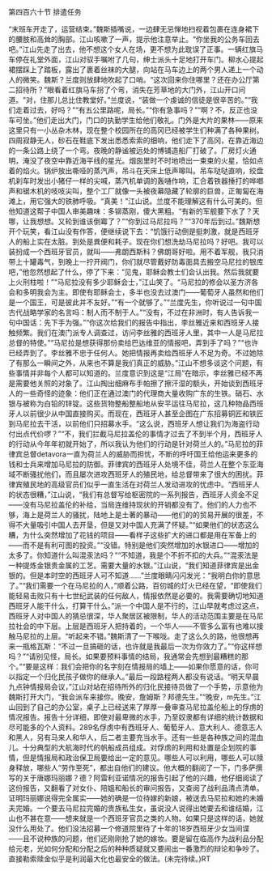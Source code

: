 

第四百六十节 排遣任务

“末班车开走了，运营结束。”魏斯插嘴说，一边肆无忌惮地扫视着包裹在连身裙下的腰肢和高耸的胸部。江山咳嗽了一声，提示他注意举止。“你坐我的公务车回去吧。”江山先走了出去，他不想这个女人在场，更不想为此耽误了正事。一辆红旗马车停在礼堂外面，江山对驭手嘱咐了几句，绅士派头十足地打开车门。柳水心提起裙摆踩上了踏板，露出了裹着丝袜的大腿，向站在马车边上的两个男人递上一个动人的微笑。魏斯？兰度则放肆地吹起了口哨。“这次回来你住哪里？还在办公厅第二招待所？”眼看着红旗马车拐了个弯，消失在芳草地的大门外，江山开口问道。“对，住那儿总比住教堂好。”兰度说，“装做一个虔诚的信徒是很辛苦的。”“我们走着过去，好吗？”“有五公里路呢，局长。”“你有急事吗？”“啊？不，反正也没车可坐。”他们走出大门，门口的执勤学生给他们敬礼。门外是大片的果林――原来这里只有一小丛杂木林，现在整个校园所在的高冈已经被学生们种满了各种果树。四周寂静无人，砂石在鞋底下发出悉悉索索的细响，他们走下了高冈，在靠近海边的一条公路上绕了一个弯。夜晚的静谧被远处的博铺造船厂打破了。厂房灯火通明，淹没了夜空中靠近海平线的星光。烟囱里时不时地喷出一束束的火星，恰如点着的焰火。锅炉放出嘶哑的蒸汽声，吊斗在天床上低声嗥叫。吊车哒哒直响，绞盘机刹车时发出小猪仔一样的尖喊，蒸汽机单调的轰嗵作响，汇合着铁器捶打的哗啷声和锯木机的吱吱尖叫，整个工厂就像一头被夜幕隐藏了轮廓的巨兽，正匍匐在海滩上，用它强大的铁肺呼吸。“真美！”江山说。兰度不能理解这有什么可美的。但他知道这帮子中国人审美趣味：多铆蒸刚，傻大黑粗。“有新的军舰要下水了？天哪，让我想想。又轮到谁该倒霉了？”“你到过马尼拉吗？”“370年后到过。”魏斯想开个玩笑，看江山没有作答，便继续说下去：“饥饿行动倒是挺刺激，就是西班牙人的船上实在太脏。到处是粪便和耗子。现在你们想洗劫马尼拉吗？好吧。我可以装扮成一个西班牙官员，就叫――弗朗西斯科？佛朗哥好啦。用不着军舰，我只消带上十罐毒气，到晚上一拧开阀门，你们就尽管戴好防毒面具去搬空马尼拉的银库吧，”他忽然想起了什么，停了下来：“见鬼，耶稣会教士们会认出我。然后我就要上火刑柱啦！”“马尼拉没有多少耶稣会士，”江山笑了。“马尼拉的修会以圣方济各会和多明我会为主。即使有耶稣会士，多半也没去过澳门――葡萄牙人虽然和他们是一个国王，可是彼此并不友好。”“有一个就够了。”“兰度先生，你听说过一句中国古代战略学家的名言吗：制人而不制于人。”“没有，不过在非洲时，有人告诉我一句中国话：先下手为强。”“你这次给我们的报告中指出，李丝雅近来和西班牙人接触频繁。我们在澳门派专人调查过，访问李丝雅的西班牙人里，其中一人是马尼拉总督的特使。”“马尼拉是想获得那份卖给巴达维亚的情报吧，弄到手了吗？”“也许已经弄到了。李丝雅不忠于任何人。她把情报再卖给西班牙人不足为奇。不过她除了有那么一瞬间之外，从来也不算是我们真正的威胁。”江山不想多谈这个问题，有些事情并非每个人都可以知道的。兰度意识到这是“江局”在暗示，李丝雅已经不再是需要他关照的对象了。江山掏出细麻布手帕擦了擦汗湿的额头，开始谈到西班牙人的一些奇怪的迹象：他们正在通过澳门的代理商大量收购广东的生铁。硝石、水银与被称为白铅的锌锭。这些货物整船整船地从安平运往马尼拉，这几种物品西班牙人以前很少从中国直接购买。而现在，西班牙人甚至企图在广东招募铜匠和铁匠到马尼拉去干活，以前他们只招募水手。“这么说，西班牙人想让我们为海盗行动付出点代价啰？”“不，我们拦截马尼拉盖伦的事情才过去了不到半个月，西班牙人的行动从今年年初就开始了，所以我认为他们的行动是针对荷兰人的。”马尼拉的菲律宾总督detavora一直为荷兰人的威胁而担忧，不断的呼吁国王给他运来更多的钱和士兵来增加马尼拉的防御。菲律宾的西班牙人处境不佳，荷兰人在整个东亚海域不断骚扰他们，而且屡次进攻西班牙人的殖民地，给总督带来了很大的困扰。菲律宾殖民地的高级官员们似乎一直生活在对荷兰人发动进攻的忧虑中。“西班牙人的状态很糟，”江山说，“我们有总督写给枢密院的一系列报告，西班牙人资金不足――没有马尼拉盖伦的补给，当局连维持现状的开销都没有了。他们的人力也不够，海上是荷兰人的骚扰，陆地上是土著的暴动――他们的的贸易开展的很差，不得不大量吸引中国人去开垦，但是又对中国人充满了怀疑。”“如果他们的状态这么糟，为什么突然增加了花钱的项目――看样子这些扩大的进口都是用在军备上的――而不是有利可图的投资。”“没错。特别是他们突然增加的水银进口――增加的太多了。你知道什么叫混汞法吗？”“不知道，我是个不折不扣的大兵。”“混汞法是一种提炼金银贵金属的工艺。需要大量的水银。”江山说，“我们知道菲律宾是出金银的。但是本时空的西班牙人可不知道……”兰度眼睛闪闪发光：“我明白你的意思了。”“我们需要一个在马尼拉的人，”顺着公路，百仞城的灯火已经在望，“即使我们能轻易击败只有十七世纪武装的任何敌人，情报依然是必要的。我需要确切地知道西班牙人能干什么，打算干什么。”派一个中国人是不行的，江山早就考虑过这点，西班牙人对中国人的猜忌很深，华人聚居区被限制，华人的活动范围主要是在马尼拉社会的中下层。上层是西班牙人把持着的，一个华人――不管多么富有也难以接触马尼拉的上层。“听起来不错。”魏斯清了一下喉咙。走了这么久的路，他很想再来一瓶格瓦斯：“不过一旦搞砸的话，也许就是我最后一次为你效力了。”“你这样想吗？”“请别见怪，局长。如果要预料事情的结局，我通常会先想到最糟糕的那个。”“要是这样：我们会把你的名字刻在情报局的墙上――如果你愿意的话，你可以指定一个归化民孩子做你的继承人。”最后一段路程两人都没有说话。“明天早晨九点钟情报局会议，”江山对站在招待所外的归化民接待员做了一个手势，示意他为魏斯打开大门，“我会派车来接你。晚安，詹姆斯？邦德先生。”“晚安，m先生。”江山回到了自己的办公室，桌子上已经送来了厚厚一叠审查马尼拉盖伦船上的俘虏的情况报告。报告十分详细，即使对最卑微的水手，乃至奴隶都有详细的统计数据和尽可能多的个人资料。289名俘虏中有西班牙人、葡萄牙人、意大利人、德意志人和黑人，另有马来人和华人，后二者主要充当水手。还有一些是各种族之间的混血儿。十分典型的大航海时代的帆船成员组成。对俘虏的利用和处置是企划院的事情，但是情报局和政治保卫局要给出一定的意见。哪些人可以利用，哪些人可以赎身释放，哪些人“劳作至死”，都出自他们的建议。他大概的翻阅了一下，门多萨撰写的关于唐娜玛丽娜？德？阿雷利亚诺情况的报告引起了他的兴趣，他仔细阅读了这份报告，又翻看了对女仆、陪媼和船长的审问报告，又查阅了战利品清点清单。证明玛丽娜说得完全属实――她的确是一位待嫁的新娘，被送去马尼拉和她的未婚夫完婚。一个要去马尼拉完婚的贵族私生女，虽说没人说得出她要去和谁结婚，江山也不甚在意――想来就是一个西班牙官员之类的人物。如果只是这样的话，她就没什么用处了。他们没法招募一个修道院里待了十年的18岁西班牙少女当间谍――且不说种族的问题，他们还刚刚抢了她的嫁妆。要是留在临高作为战利品分配给元老，光如何分配和分配之后的种种质疑就又要闹出一番激烈的辩论和争吵了。直接勒索赎金似乎是利润最大化也最安全的做法。(未完待续。)RT

